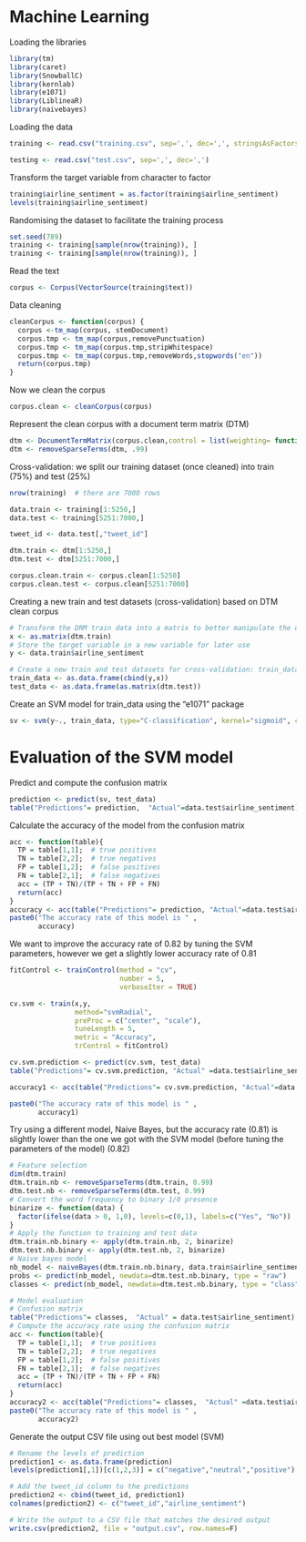 # Machine Learning

Loading the libraries
```r
library(tm)
library(caret)
library(SnowballC)
library(kernlab)
library(e1071)
library(LiblineaR)
library(naivebayes)
```

Loading the data
```r
training <- read.csv("training.csv", sep=',', dec=',', stringsAsFactors=FALSE)

testing <- read.csv("test.csv", sep=',', dec=',')
```

Transform the target variable from character to factor
```r
training$airline_sentiment = as.factor(training$airline_sentiment)
levels(training$airline_sentiment)
```

Randomising the dataset to facilitate the training process
```r
set.seed(789)
training <- training[sample(nrow(training)), ]
training <- training[sample(nrow(training)), ]
```

Read the text 
```r
corpus <- Corpus(VectorSource(training$text))
```

Data cleaning
```r
cleanCorpus <- function(corpus) {
  corpus <-tm_map(corpus, stemDocument)
  corpus.tmp <- tm_map(corpus,removePunctuation)
  corpus.tmp <- tm_map(corpus.tmp,stripWhitespace)
  corpus.tmp <- tm_map(corpus.tmp,removeWords,stopwords("en"))
  return(corpus.tmp)
}
```

Now we clean the corpus
```r
corpus.clean <- cleanCorpus(corpus)
```

Represent the clean corpus with a document term matrix (DTM)
```r
dtm <- DocumentTermMatrix(corpus.clean,control = list(weighting= function(x) weightBin(x)))
dtm <- removeSparseTerms(dtm, .99)
```

Cross-validation: we split our training dataset (once cleaned) into train (75%) and test (25%)
```r
nrow(training)  # there are 7000 rows

data.train <- training[1:5250,]
data.test <- training[5251:7000,]

tweet_id <- data.test[,"tweet_id"]

dtm.train <- dtm[1:5250,]
dtm.test <- dtm[5251:7000,]

corpus.clean.train <- corpus.clean[1:5250]
corpus.clean.test <- corpus.clean[5251:7000]
```

Creating a new train and test datasets (cross-validation) based on DTM clean corpus
```r
# Transform the DRM train data into a matrix to better manipulate the data and store the matrix in a variable x
x <- as.matrix(dtm.train)
# Store the target variable in a new variable for later use
y <- data.train$airline_sentiment

# Create a new train and test datasets for cross-validation: train_data is a dataframe combination of the DTM clean corpus and the target variable, and test_Data is the DTM clean corpus but saved as a dataframe
train_data <- as.data.frame(cbind(y,x))
test_data <- as.data.frame(as.matrix(dtm.test))
```

Create an SVM model for train_data using the "e1071" package
```r
sv <- svm(y~., train_data, type="C-classification", kernel="sigmoid", cost=1)
```

# Evaluation of the SVM model 

Predict and compute the confusion matrix 
```r
prediction <- predict(sv, test_data)
table("Predictions"= prediction,  "Actual"=data.test$airline_sentiment)
```

Calculate the accuracy of the model from the confusion matrix
```r
acc <- function(table){
  TP = table[1,1];  # true positives
  TN = table[2,2];  # true negatives
  FP = table[1,2];  # false positives
  FN = table[2,1];  # false negatives
  acc = (TP + TN)/(TP + TN + FP + FN)
  return(acc)
}
accuracy <- acc(table("Predictions"= prediction, "Actual"=data.test$airline_sentiment))
paste0("The accuracy rate of this model is " ,
       accuracy)
```

We want to improve the accuracy rate of 0.82 by tuning the SVM parameters, however we get a slightly lower accuracy rate of 0.81
```r
fitControl <- trainControl(method = "cv",
                           number = 5,
                           verboseIter = TRUE)

cv.svm <- train(x,y,
                method="svmRadial",
                preProc = c("center", "scale"),
                tuneLength = 5,
                metric = "Accuracy",
                trControl = fitControl)

cv.svm.prediction <- predict(cv.svm, test_data)
table("Predictions"= cv.svm.prediction, "Actual" =data.test$airline_sentiment)

accuracy1 <- acc(table("Predictions"= cv.svm.prediction, "Actual"=data.test$airline_sentiment))

paste0("The accuracy rate of this model is " ,
       accuracy1)
```

Try using a different model, Naive Bayes, but the accuracy rate (0.81) is slightly lower than the one we got with the SVM model (before tuning the parameters of the model) (0.82)
```r
# Feature selection
dim(dtm.train)
dtm.train.nb <- removeSparseTerms(dtm.train, 0.99)
dtm.test.nb <- removeSparseTerms(dtm.test, 0.99)
# Convert the word frequency to binary 1/0 presence
binarize <- function(data) {
  factor(ifelse(data > 0, 1,0), levels=c(0,1), labels=c("Yes", "No"))
}
# Apply the function to training and test data
dtm.train.nb.binary <- apply(dtm.train.nb, 2, binarize)
dtm.test.nb.binary <- apply(dtm.test.nb, 2, binarize)
# Naive bayes model
nb_model <- naiveBayes(dtm.train.nb.binary, data.train$airline_sentiment, laplace = 1)
probs <- predict(nb_model, newdata=dtm.test.nb.binary, type = "raw")
classes <- predict(nb_model, newdata=dtm.test.nb.binary, type = "class")

# Model evaluation 
# Confusion matrix
table("Predictions"= classes,  "Actual" = data.test$airline_sentiment)
# Compute the accuracy rate using the confusion matrix
acc <- function(table){
  TP = table[1,1];  # true positives
  TN = table[2,2];  # true negatives
  FP = table[1,2];  # false positives
  FN = table[2,1];  # false negatives
  acc = (TP + TN)/(TP + TN + FP + FN)
  return(acc)
}
accuracy2 <- acc(table("Predictions"= classes,  "Actual" =data.test$airline_sentiment))
paste0("The accuracy rate of this model is " ,
       accuracy2)
```

Generate the output CSV file using out best model (SVM)
```r
# Rename the levels of prediction 
prediction1 <- as.data.frame(prediction)
levels(prediction1[,1])[c(1,2,3)] = c("negative","neutral","positive")

# Add the tweet_id column to the predictions
prediction2 <- cbind(tweet_id, prediction1)
colnames(prediction2) <- c("tweet_id","airline_sentiment")

# Write the output to a CSV file that matches the desired output
write.csv(prediction2, file = "output.csv", row.names=F)
```